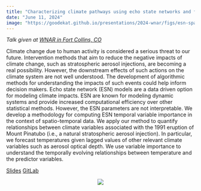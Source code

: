 ```yaml
---
title: "Characterizing climate pathways using echo state networks and feature importance"
date: "June 11, 2024"
image: "https://goodekat.github.io/presentations/2024-wnar/figs/esn-spatio-temp.png"
---
```


*Talk given at [WNAR in Fort Collins, CO](https://wnar.org/wnar2024)*

Climate change due to human activity is considered a serious threat to our future. Intervention methods that aim to reduce the negative impacts of climate change, such as stratospheric aerosol injections, are becoming a real possibility. However, the downstream effects of such actions on the climate system are not well understood. The development of algorithmic methods for understanding the impacts of such events could help inform decision makers. Echo state network (ESN) models are a data driven option for modeling climate impacts. ESN are known for modeling dynamic systems and provide increased computational efficiency over other statistical methods. However, the ESN parameters are not interpretable. We develop a methodology for computing ESN temporal variable importance in the context of spatio-temporal data. We apply our method to quantify relationships between climate variables associated with the 1991 eruption of Mount Pinatubo (i.e., a natural stratospheric aerosol injection). In particular, we forecast temperatures given lagged values of other relevant climate variables such as aerosol optical depth. We use variable importance to understand the temporally evolving relationships between temperature and the predictor variables.

[Slides](https://goodekat.github.io/presentations/2024-wnar/slides.html) [GitLab](https://github.com/goodekat/presentations/tree/master/2024-wnar)

<center>![](https://goodekat.github.io/presentations/2024-wnar/figs/esn-spatio-temp.png){width="100%lk"}</center>
